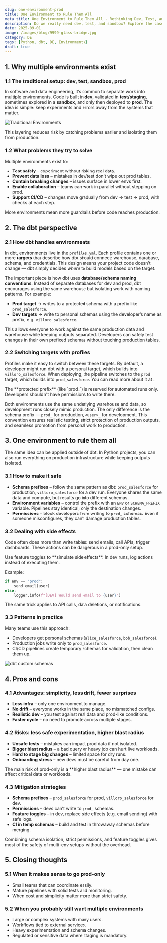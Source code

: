 ```yaml
---
slug: one-environment-prod
title: One Environment to Rule Them All
meta_title: One Environment to Rule Them All - Rethinking Dev, Test, and Prod
description: Do we really need dev, test, and sandbox? Explore the case for a single prod environment, how dbt handles it, how to run Python this way, and the pros and cons of going prod-only.
date: 2025-09-01
image: /images/blog/9999-glass-bridge.jpg
category: DE
tags: [Python, dbt, DE, Environments]
draft: true
---
```


## 1. Why multiple environments exist

### 1.1 The traditional setup: dev, test, sandbox, prod

In software and data engineering, it’s common to separate work into multiple environments. Code is built in **dev**, validated in **test/staging**, sometimes explored in a **sandbox**, and only then deployed to **prod**. The idea is simple: keep experiments and errors away from the systems that matter.

![Traditional Environments](../../images/posts/2025/9999-traditional-environments.jpg)

This layering reduces risk by catching problems earlier and isolating them from production.

### 1.2 What problems they try to solve

Multiple environments exist to:

* **Test safely** – experiment without risking real data.
* **Prevent data loss** – mistakes in dev/test don’t wipe out prod tables.
* **Contain breaking changes** – issues surface in lower envs first.
* **Enable collaboration** – teams can work in parallel without stepping on prod.
* **Support CI/CD** – changes move gradually from dev → test → prod, with checks at each step.

<Notice type="info">
  More environments mean more guardrails before code reaches production.
</Notice>

## 2. The dbt perspective

### 2.1 How dbt handles environments

In dbt, environments live in the `profiles.yml`. Each profile contains one or more **targets** that describe how dbt should connect: warehouse, database, schema, and credentials. This design means your project code doesn’t change — dbt simply decides *where* to build models based on the target.

The important piece is how dbt uses **database/schema naming conventions**. Instead of separate databases for dev and prod, dbt encourages using the same warehouse but isolating work with naming patterns. For example:

* **Prod target** → writes to a protected schema with a prefix like `prod_salesforce`.
* **Dev targets** → write to personal schemas using the developer’s name as prefix, e.g. `villoro_salesforce`.

This allows everyone to work against the same production data and warehouse while keeping outputs separated. Developers can safely test changes in their own prefixed schemas without touching production tables.

### 2.2 Switching targets with profiles

Profiles make it easy to switch between these targets. By default, a developer might run dbt with a personal target, which builds into `villoro_salesforce`. When deploying, the pipeline switches to the `prod` target, which builds into `prod_salesforce`. You can read more about it at <FancyLink linkText="dbt | Understanding custom schemas" url="https://docs.getdbt.com/docs/build/custom-schemas#understanding-custom-schemas"/>.

<Notice type="warning">
  The **protected prefix** (like `prod_`) is reserved for automated runs only. Developers shouldn't have permissions to write there.
</Notice>

Both environments use the same underlying warehouse and data, so development runs closely mimic production. The only difference is the schema prefix — `prod_` for production, `<user>_` for development. This convention ensures realistic testing, strict protection of production outputs, and seamless promotion from personal work to production.

## 3. One environment to rule them all

The same idea can be applied outside of dbt. In Python projects, you can also run everything on production infrastructure while keeping outputs isolated.

### 3.1 How to make it safe

* **Schema prefixes** – follow the same pattern as dbt: `prod_salesforce` for production, `villoro_salesforce` for a dev run. Everyone shares the same data and compute, but results go into different schemas.
* **Environment variables** – control the prefix with an `ENV` or `SCHEMA_PREFIX` variable. Pipelines stay identical; only the destination changes.
* **Permissions** – block developers from writing to `prod_` schemas. Even if someone misconfigures, they can’t damage production tables.

### 3.2 Dealing with side effects

Code often does more than write tables: send emails, call APIs, trigger dashboards. These actions can be dangerous in a prod-only setup.

<Notice type="info">
  Use feature toggles to **simulate side effects**. In dev runs, log actions instead of executing them.
</Notice>

Example:

```python
if env == "prod":
    send_email(user)
else:
    logger.info(f"[DEV] Would send email to {user}")
```

The same trick applies to API calls, data deletions, or notifications.

### 3.3 Patterns in practice

Many teams use this approach:

* Developers get personal schemas (`alice_salesforce`, `bob_salesforce`).
* Production jobs write only to `prod_salesforce`.
* CI/CD pipelines create temporary schemas for validation, then clean them up.

![dbt custom schemas](../../images/posts/2025/9999-dbt-custom-schemas.jpg)

## 4. Pros and cons

### 4.1 Advantages: simplicity, less drift, fewer surprises

* **Less infra** – only one environment to manage.
* **No drift** – everyone works in the same place, no mismatched configs.
* **Realistic dev** – you test against real data and prod-like conditions.
* **Faster cycle** – no need to promote across multiple stages.

### 4.2 Risks: less safe experimentation, higher blast radius

* **Unsafe tests** – mistakes can impact prod data if not isolated.
* **Bigger blast radius** – a bad query or heavy job can hurt live workloads.
* **Hard to stage big changes** – limited space for dry runs.
* **Onboarding stress** – new devs must be careful from day one.

<Notice type="error">
  The main risk of prod-only is a **higher blast radius** — one mistake can affect critical data or workloads.
</Notice>

### 4.3 Mitigation strategies

* **Schema prefixes** – `prod_salesforce` for prod, `villoro_salesforce` for dev.
* **Permissions** – devs can’t write to `prod_` schemas.
* **Feature toggles** – in dev, replace side effects (e.g. email sending) with safe logs.
* **CI in temp schemas** – build and test in throwaway schemas before merging.

<Notice type="success">
  Combining schema isolation, strict permissions, and feature toggles gives most of the safety of multi-env setups, without the overhead.
</Notice>

## 5. Closing thoughts

### 5.1 When it makes sense to go prod-only

* Small teams that can coordinate easily.
* Mature pipelines with solid tests and monitoring.
* When cost and simplicity matter more than strict safety.

### 5.2 When you probably still want multiple environments

* Large or complex systems with many users.
* Workflows tied to external services.
* Heavy experimentation and schema changes.
* Regulated or sensitive data where staging is mandatory.
